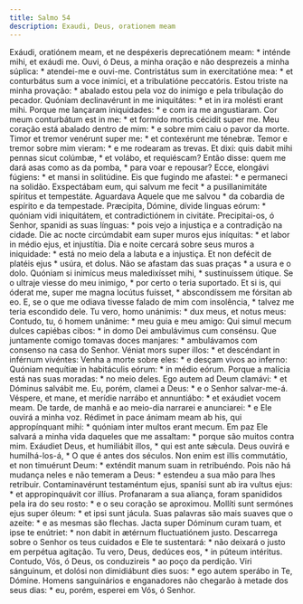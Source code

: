 ```yaml
---
title: Salmo 54
description: Exaudi, Deus, orationem meam
---
```


<div class="side-by-side not-content">
  <span class="text-justify">
    Exáudi, oratiónem meam, et ne despéxeris deprecatiónem meam: * inténde mihi,
    et exáudi me.
  </span>
  <span class="text-justify">
    Ouvi, ó Deus, a minha oração e não desprezeis a minha súplica: * atendei-me
    e ouvi-me.
  </span>
  <span class="text-justify">
    Contristátus sum in exercitatióne mea: * et conturbátus sum a voce inimíci,
    et a tribulatióne peccatóris.
  </span>
  <span class="text-justify">
    Estou triste na minha provação: * abalado estou pela voz do inimigo e pela
    tribulação do pecador.
  </span>
  <span class="text-justify">
    Quóniam declinavérunt in me iniquitátes: * et in ira molésti erant mihi.
  </span>
  <span class="text-justify">
    Porque me lançaram iniquidades: * e com ira me angustiaram.
  </span>
  <span class="text-justify">
    Cor meum conturbátum est in me: * et formído mortis cécidit super me.
  </span>
  <span class="text-justify">
    Meu coração está abalado dentro de mim: * e sobre mim caiu o pavor da morte.
  </span>
  <span class="text-justify">
    Timor et tremor venérunt super me: * et contexérunt me ténebræ.
  </span>
  <span class="text-justify">
    Temor e tremor sobre mim vieram: * e me rodearam as trevas.
  </span>
  <span class="text-justify">
    Et dixi: quis dabit mihi pennas sicut colúmbæ, * et volábo, et requiéscam?
  </span>
  <span class="text-justify">
    Então disse: quem me dará asas como as da pomba, * para voar e repousar?
  </span>
  <span class="text-justify">
    Ecce, elongávi fúgiens: * et mansi in solitúdine.
  </span>
  <span class="text-justify">
    Eis que fugindo me afastei: * e permaneci na solidão.
  </span>
  <span class="text-justify">
    Exspectábam eum, qui salvum me fecit * a pusillanimitáte spíritus et
    tempestáte.
  </span>
  <span class="text-justify">
    Aguardava Aquele que me salvou * da cobardia de espírito e da tempestade.
  </span>
  <span class="text-justify">
    Præcípita, Dómine, dívide linguas eórum: * quóniam vidi iniquitátem, et
    contradictiónem in civitáte.
  </span>
  <span class="text-justify">
    Precipitai-os, ó Senhor, spanidi as suas línguas: * pois vejo a injustiça e
    a contradição na cidade.
  </span>
  <span class="text-justify">
    Die ac nocte circúmdabit eam super muros ejus iníquitas: * et labor in médio
    ejus, et injustítia.
  </span>
  <span class="text-justify">
    Dia e noite cercará sobre seus muros a iniquidade: * está no meio dela a
    labuta e a injustiça.
  </span>
  <span class="text-justify">
    Et non defécit de platéis ejus * usúra, et dolus.
  </span>
  <span class="text-justify">
    Não se afastam das suas praças * a usura e o dolo.
  </span>
  <span class="text-justify">
    Quóniam si inimícus meus maledixísset mihi, * sustinuíssem útique.
  </span>
  <span class="text-justify">
    Se o ultraje viesse do meu inimigo, * por certo o teria suportado.
  </span>
  <span class="text-justify">
    Et si is, qui óderat me, super me magna locútus fuísset, * abscondíssem me
    fórsitan ab eo.
  </span>
  <span class="text-justify">
    E, se o que me odiava tivesse falado de mim com insolência, * talvez me
    teria escondido dele.
  </span>
  <span class="text-justify">
    Tu vero, homo unánimis: * dux meus, et notus meus:
  </span>
  <span class="text-justify">
    Contudo, tu, ó homem unânime: * meu guia e meu amigo:
  </span>
  <span class="text-justify">
    Qui simul mecum dulces capiébas cibos: * in domo Dei ambulávimus cum
    consénsu.
  </span>
  <span class="text-justify">
    Que juntamente comigo tomavas doces manjares: * ambulávamos com consenso na
    casa do Senhor.
  </span>
  <span class="text-justify">
    Véniat mors super illos: * et descéndant in inférnum vivéntes:
  </span>
  <span class="text-justify">
    Venha a morte sobre eles: * e desçam vivos ao inferno:
  </span>
  <span class="text-justify">
    Quóniam nequítiæ in habitáculis eórum: * in médio eórum.
  </span>
  <span class="text-justify">
    Porque a malícia está nas suas moradas: * no meio deles.
  </span>
  <span class="text-justify">
    Ego autem ad Deum clamávi: * et Dóminus salvábit me.
  </span>
  <span class="text-justify">
    Eu, porém, clamei a Deus: * e o Senhor salvar-me-á.
  </span>
  <span class="text-justify">
    Véspere, et mane, et merídie narrábo et annuntiábo: * et exáudiet vocem
    meam.
  </span>
  <span class="text-justify">
    De tarde, de manhã e ao meio-dia narrarei e anunciarei: * e Ele ouvirá a
    minha voz.
  </span>
  <span class="text-justify">
    Rédimet in pace ánimam meam ab his, qui appropínquant mihi: * quóniam inter
    multos erant mecum.
  </span>
  <span class="text-justify">
    Em paz Ele salvará a minha vida daqueles que me assaltam: * porque são
    muitos contra mim.
  </span>
  <span class="text-justify">
    Exáudiet Deus, et humiliábit illos, * qui est ante sǽcula.
  </span>
  <span class="text-justify">
    Deus ouvirá e humilhá-los-á, * O que é antes dos séculos.
  </span>
  <span class="text-justify">
    Non enim est illis commutátio, et non timuérunt Deum: * exténdit manum suam
    in retribuéndo.
  </span>
  <span class="text-justify">
    Pois não há mudança neles e não temeram a Deus: * estendeu a sua mão para
    lhes retribuir.
  </span>
  <span class="text-justify">
    Contaminavérunt testaméntum ejus, spanísi sunt ab ira vultus ejus: * et
    appropinquávit cor illíus.
  </span>
  <span class="text-justify">
    Profanaram a sua aliança, foram spanididos pela ira do seu rosto: * e o seu
    coração se aproximou.
  </span>
  <span class="text-justify">
    Mollíti sunt sermónes ejus super óleum: * et ipsi sunt jácula.
  </span>
  <span class="text-justify">
    Suas palavras são mais suaves que o azeite: * e as mesmas são flechas.
  </span>
  <span class="text-justify">
    Jacta super Dóminum curam tuam, et ipse te enútriet: * non dabit in ætérnum
    fluctuatiónem justo.
  </span>
  <span class="text-justify">
    Descarrega sobre o Senhor os teus cuidados e Ele te sustentará: * não
    deixará o justo em perpétua agitação.
  </span>
  <span class="text-justify">
    Tu vero, Deus, dedúces eos, * in púteum intéritus.
  </span>
  <span class="text-justify">
    Contudo, Vós, ó Deus, os conduzireis * ao poço da perdição.
  </span>
  <span class="text-justify">
    Viri sánguinum, et dolósi non dimidiábunt dies suos: * ego autem sperábo in
    Te, Dómine.
  </span>
  <span class="text-justify">
    Homens sanguinários e enganadores não chegarão à metade dos seus dias: * eu,
    porém, esperei em Vós, ó Senhor.
  </span>
</div>
